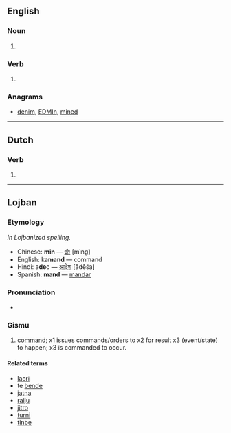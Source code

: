 ==English==

===Noun===
{{en-noun}}

# {{obsolete spelling of|mind}}

===Verb===
{{infl|en|verb}}

# {{obsolete spelling of|mind}}

===Anagrams===
* [[denim#English|denim]], [[EDMIn#English|EDMIn]], [[mined#English|mined]]

----

==Dutch==

===Verb===
{{infl|nl}}

# {{nl-verb-form|n=sg|t=past|m=ind+subj|minnen}}

----

==Lojban==

===Etymology===
''In Lojbanized spelling.''
* Chinese: '''min''' — [[命]] [mìng]
* English: ka'''m'''a'''nd''' — command
* Hindi: a'''de'''c — [[आदेश]] [ādēśa]
* Spanish: '''m'''a'''nd''' — [[mandar]]

===Pronunciation===
* {{IPA|/ˈminde/|lang=jbo}}

===Gismu===
{{jbo-gismu|mid|mi'e}}

# [[command]]; x1 issues commands/orders to x2 for result x3 (event/state) to happen; x3 is commanded to occur.

====Related terms====
* [[lacri]]
* te [[bende]]
* [[jatna]]
* [[ralju]]
* [[jitro]]
* [[turni]]
* [[tinbe]]